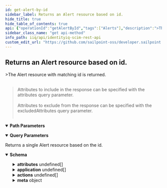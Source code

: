 ```yaml
---
id: get-alert-by-id
sidebar_label: Returns an Alert resource based on id.
hide_title: true
hide_table_of_contents: true
api: {"operationId":"getAlertById","tags":["Alerts"],"description":">The Alert resource with matching id is returned.<br /><br />\n>Attributes to include in the response can be specified with the attributes query parameter. <br /><br /> \n>Attributes to exclude from the response can be specified with the excludedAttributes query parameter. <br /><br />\n","parameters":[{"name":"alertId","in":"path","schema":{"type":"string","example":"c0a8019c802d1e5a81802eb2b57e020f"},"description":"id of Alert resource.","required":true},{"in":"query","name":"attributes","schema":{"type":"string","example":"name"},"description":"A comma-separated list of attributes to return in the response. This query parameter supersedes excludedAttributes, so providing the same attribute(s) to both will result in the attribute(s) being returned."},{"in":"query","name":"excludedAttributes","schema":{"type":"string","example":"name, application"},"description":"A comma-separated list of attributes to exclude from the response. **Some attributes cannot be excluded.**"}],"responses":{"200":{"description":"Returns a single Alert resource based on the id.","content":{"application/json":{"schema":{"properties":{"id":{"description":"Unique identifier of the Alert.","type":"string","example":"c0a8019c7ffa186e817ffb80170a0195"},"name":{"description":"Name of the Alert, auto-generated by the SCIM Server.","type":"string","example":"0000000002"},"displayName":{"description":"Display name of the Alert.","type":"string","example":"Workflow Alert"},"type":{"description":"Type of the Alert.","type":"string","example":"Business Process Alert"},"attributes":{"description":"A list of attributes of the Alert.","type":"array","items":{"properties":{"value":{"description":"The attribute value.","type":"string","example":"Windows File Server (Agent)"},"key":{"description":"The attribute key.","type":"string","example":"applicationType"}}}},"application":{"description":"The corresponding Application object of the Alert.","type":"array","items":{"properties":{"value":{"description":"The Application associated with the Alert.","type":"string","example":"SAP"},"$ref":{"description":"The URI of the SCIM resource representating the Alert application.","type":"string","example":"http://localhost:8080/identityiq/scim/v2/Applications/7f00000180281df7818028bfed100826"},"displayName":{"description":"The name of the Alert Application. OPTIONAL and READ-ONLY.","type":"string","example":"SAP Financial App"}}}},"actions":{"description":"Alert actions.","type":"array","items":{"properties":{"type":{"description":"The type of action performed as a result of the Alert.","type":"string","enum":["WORKFLOW","CERTIFICATION","NOTIFICATION"],"example":"Certification"},"alertDefinitionName":{"description":"The name of the Alert Definition that triggered the action.","type":"string","example":"certLauncher"},"resultId":{"description":"Typically actions create other objects, a certificationId or workflowId as a result of the action taken.","type":"string","example":"7f00000180281df7818028c109ea1742"},"result":{"description":"The Task Result of the Alert.","type":"array","items":{"properties":{"name":{"description":"The name of the Task Result for the Alert action.","type":"string","example":"Alert 0000000001 Certification Result"},"workflowName":{"description":"The name of the Workflow used in the Alert action task result.","type":"string","example":"refreshCerficationSchedule"},"notifications":{"type":"array","description":"Notifications to send when a Alert action is generated.","items":{"properties":{"name":{"description":"The name of configured notifications for Alert action results.","type":"string","example":9},"displayName":{"description":"Display name for the Alert action notification.","type":"string","example":"Certification Refresh Notification for James.Smith"},"emailAddresses":{"description":"A list of email addresses to send an Alert action notification.","type":"string","example":"james.smith@demoexample.com"}}}}}}}}}},"alertDate":{"description":"The Alert DateTime, this could have different meanings based on the type of alert.","type":"string","format":"date-time","example":"2022-03-31T14:52:40.265-05:00"},"lastProcessed":{"description":"The DateTime of the last time the Alert was processed, this does not indicate the system took action on the Alert.","type":"string","format":"date-time","example":"2022-03-31T14:52:40.260-05:00"},"nativeId":{"description":"Unique Identifier of the Alert in the native system.","type":"string","example":"420bebfb-c87a-406f-930c-29e06feb47bc"},"targetId":{"description":"Unique Identifier of the target object which caused the Alert.","type":"string","example":"c0a8019c7fe51750817fe634a6b10171"},"targetType":{"description":"The type of SailPointObject the target is.","type":"string","example":"Certification"},"targetDisplayName":{"description":"User friendly display name of the target object.","type":"string","example":"Manager Certification"},"meta":{"type":"object","properties":{"created":{"description":"DateTime when the Alert was created.","type":"string","format":"date-time","example":"2022-04-05T15:52:30.090-05:00"},"location":{"description":"URL to the Alert.","type":"string","example":"http://localhost:8080/identityiq/scim/v2/Alerts/c0a8019c7ffa186e817ffb80170a0195"},"lastModified":{"description":"DateTime of Alert last modification.","type":"string","format":"date-time","example":"2022-04-05T15:52:30.119-05:00"},"version":{"description":"Alert version.","type":"string","example":"W\"1649191950119\""},"resourceType":{"description":"Resource type of the metadata subject.","type":"string","example":"Alert"}}}}}}}}},"method":"get","path":"/Alerts/{alertId}","servers":[{"url":"http://localhost:8080/identityiq/scim/v2","description":"IdentityIQ SCIM server basepath and path to API."}],"security":[{"basicAuth":[]}],"securitySchemes":{"basicAuth":{"type":"http","scheme":"basic"}},"info":{"description":"IdentityIQ REST Endpoint Interface Documentation for SCIM\n","version":"8.3","title":"IdentityIQ SCIM REST API"},"postman":{"name":"Returns an Alert resource based on id.","description":{"content":">The Alert resource with matching id is returned.<br /><br />\n>Attributes to include in the response can be specified with the attributes query parameter. <br /><br /> \n>Attributes to exclude from the response can be specified with the excludedAttributes query parameter. <br /><br />\n","type":"text/plain"},"url":{"path":["Alerts",":alertId"],"host":["{{baseUrl}}"],"query":[{"disabled":false,"description":{"content":"A comma-separated list of attributes to return in the response. This query parameter supersedes excludedAttributes, so providing the same attribute(s) to both will result in the attribute(s) being returned.","type":"text/plain"},"key":"attributes","value":""},{"disabled":false,"description":{"content":"A comma-separated list of attributes to exclude from the response. **Some attributes cannot be excluded.**","type":"text/plain"},"key":"excludedAttributes","value":""}],"variable":[{"disabled":false,"description":{"content":"(Required) id of Alert resource.","type":"text/plain"},"type":"any","value":"","key":"alertId"}]},"header":[{"key":"Accept","value":"application/json"}],"method":"GET"}}
sidebar_class_name: "get api-method"
info_path: iiq/api/identityiq-scim-rest-api
custom_edit_url: "https://github.com/sailpoint-oss/developer.sailpoint.com/issues/new?assignees=&labels=&template=bug-report.md&title=%5BBug%5D+Your+Bug+Report+Here Requesting changes to 'Returns an Alert resource based on id.' (get-alert-by-id)"
---
```



## Returns an Alert resource based on id.



\>The Alert resource with matching id is returned.<br /><br />
>Attributes to include in the response can be specified with the attributes query parameter. <br /><br /> 
>Attributes to exclude from the response can be specified with the excludedAttributes query parameter. <br /><br />


<details style={{"marginBottom":"1rem"}} data-collapsed={false} open={true}><summary style={{}}><strong>Path Parameters</strong></summary><div><ul><ParamsItem className={"paramsItem"} param={{"name":"alertId","in":"path","schema":{"type":"string","example":"c0a8019c802d1e5a81802eb2b57e020f"},"description":"id of Alert resource.","required":true}}></ParamsItem></ul></div></details><details style={{"marginBottom":"1rem"}} data-collapsed={false} open={true}><summary style={{}}><strong>Query Parameters</strong></summary><div><ul><ParamsItem className={"paramsItem"} param={{"in":"query","name":"attributes","schema":{"type":"string","example":"name"},"description":"A comma-separated list of attributes to return in the response. This query parameter supersedes excludedAttributes, so providing the same attribute(s) to both will result in the attribute(s) being returned."}}></ParamsItem><ParamsItem className={"paramsItem"} param={{"in":"query","name":"excludedAttributes","schema":{"type":"string","example":"name, application"},"description":"A comma-separated list of attributes to exclude from the response. **Some attributes cannot be excluded.**"}}></ParamsItem></ul></div></details><div><ApiTabs><TabItem label={"200"} value={"200"}><div>

Returns a single Alert resource based on the id.

</div><div><MimeTabs schemaType={"response"}><TabItem label={"application/json"} value={"application/json"}><SchemaTabs><TabItem label={"Schema"} value={"Schema"}><details style={{}} data-collapsed={false} open={true}><summary style={{"textAlign":"left"}}><strong>Schema</strong></summary><div style={{"textAlign":"left","marginLeft":"1rem"}}></div><ul style={{"marginLeft":"1rem"}}><SchemaItem collapsible={false} name={"id"} required={false} deprecated={undefined} schemaDescription={"Unique identifier of the Alert."} schemaName={"string"} qualifierMessage={undefined} defaultValue={undefined}></SchemaItem><SchemaItem collapsible={false} name={"name"} required={false} deprecated={undefined} schemaDescription={"Name of the Alert, auto-generated by the SCIM Server."} schemaName={"string"} qualifierMessage={undefined} defaultValue={undefined}></SchemaItem><SchemaItem collapsible={false} name={"displayName"} required={false} deprecated={undefined} schemaDescription={"Display name of the Alert."} schemaName={"string"} qualifierMessage={undefined} defaultValue={undefined}></SchemaItem><SchemaItem collapsible={false} name={"type"} required={false} deprecated={undefined} schemaDescription={"Type of the Alert."} schemaName={"string"} qualifierMessage={undefined} defaultValue={undefined}></SchemaItem><SchemaItem collapsible={true} className={"schemaItem"}><details style={{}}><summary style={{}}><strong>attributes</strong><span style={{"opacity":"0.6"}}> undefined[]</span></summary><div style={{"marginLeft":"1rem"}}><div style={{"marginTop":".5rem","marginBottom":".5rem"}}>

A list of attributes of the Alert.

</div><SchemaItem collapsible={false} name={"value"} required={false} deprecated={undefined} schemaDescription={"The attribute value."} schemaName={"string"} qualifierMessage={undefined} defaultValue={undefined}></SchemaItem><SchemaItem collapsible={false} name={"key"} required={false} deprecated={undefined} schemaDescription={"The attribute key."} schemaName={"string"} qualifierMessage={undefined} defaultValue={undefined}></SchemaItem></div></details></SchemaItem><SchemaItem collapsible={true} className={"schemaItem"}><details style={{}}><summary style={{}}><strong>application</strong><span style={{"opacity":"0.6"}}> undefined[]</span></summary><div style={{"marginLeft":"1rem"}}><div style={{"marginTop":".5rem","marginBottom":".5rem"}}>

The corresponding Application object of the Alert.

</div><SchemaItem collapsible={false} name={"value"} required={false} deprecated={undefined} schemaDescription={"The Application associated with the Alert."} schemaName={"string"} qualifierMessage={undefined} defaultValue={undefined}></SchemaItem><SchemaItem collapsible={false} name={"$ref"} required={false} deprecated={undefined} schemaDescription={"The URI of the SCIM resource representating the Alert application."} schemaName={"string"} qualifierMessage={undefined} defaultValue={undefined}></SchemaItem><SchemaItem collapsible={false} name={"displayName"} required={false} deprecated={undefined} schemaDescription={"The name of the Alert Application. OPTIONAL and READ-ONLY."} schemaName={"string"} qualifierMessage={undefined} defaultValue={undefined}></SchemaItem></div></details></SchemaItem><SchemaItem collapsible={true} className={"schemaItem"}><details style={{}}><summary style={{}}><strong>actions</strong><span style={{"opacity":"0.6"}}> undefined[]</span></summary><div style={{"marginLeft":"1rem"}}><div style={{"marginTop":".5rem","marginBottom":".5rem"}}>

Alert actions.

</div><SchemaItem collapsible={false} name={"type"} required={false} deprecated={undefined} schemaDescription={"The type of action performed as a result of the Alert."} schemaName={"string"} qualifierMessage={"**Possible values:** [`WORKFLOW`, `CERTIFICATION`, `NOTIFICATION`]"} defaultValue={undefined}></SchemaItem><SchemaItem collapsible={false} name={"alertDefinitionName"} required={false} deprecated={undefined} schemaDescription={"The name of the Alert Definition that triggered the action."} schemaName={"string"} qualifierMessage={undefined} defaultValue={undefined}></SchemaItem><SchemaItem collapsible={false} name={"resultId"} required={false} deprecated={undefined} schemaDescription={"Typically actions create other objects, a certificationId or workflowId as a result of the action taken."} schemaName={"string"} qualifierMessage={undefined} defaultValue={undefined}></SchemaItem><SchemaItem collapsible={true} className={"schemaItem"}><details style={{}}><summary style={{}}><strong>result</strong><span style={{"opacity":"0.6"}}> undefined[]</span></summary><div style={{"marginLeft":"1rem"}}><div style={{"marginTop":".5rem","marginBottom":".5rem"}}>

The Task Result of the Alert.

</div><SchemaItem collapsible={false} name={"name"} required={false} deprecated={undefined} schemaDescription={"The name of the Task Result for the Alert action."} schemaName={"string"} qualifierMessage={undefined} defaultValue={undefined}></SchemaItem><SchemaItem collapsible={false} name={"workflowName"} required={false} deprecated={undefined} schemaDescription={"The name of the Workflow used in the Alert action task result."} schemaName={"string"} qualifierMessage={undefined} defaultValue={undefined}></SchemaItem><SchemaItem collapsible={true} className={"schemaItem"}><details style={{}}><summary style={{}}><strong>notifications</strong><span style={{"opacity":"0.6"}}> undefined[]</span></summary><div style={{"marginLeft":"1rem"}}><div style={{"marginTop":".5rem","marginBottom":".5rem"}}>

Notifications to send when a Alert action is generated.

</div><SchemaItem collapsible={false} name={"name"} required={false} deprecated={undefined} schemaDescription={"The name of configured notifications for Alert action results."} schemaName={"string"} qualifierMessage={undefined} defaultValue={undefined}></SchemaItem><SchemaItem collapsible={false} name={"displayName"} required={false} deprecated={undefined} schemaDescription={"Display name for the Alert action notification."} schemaName={"string"} qualifierMessage={undefined} defaultValue={undefined}></SchemaItem><SchemaItem collapsible={false} name={"emailAddresses"} required={false} deprecated={undefined} schemaDescription={"A list of email addresses to send an Alert action notification."} schemaName={"string"} qualifierMessage={undefined} defaultValue={undefined}></SchemaItem></div></details></SchemaItem></div></details></SchemaItem></div></details></SchemaItem><SchemaItem collapsible={false} name={"alertDate"} required={false} deprecated={undefined} schemaDescription={"The Alert DateTime, this could have different meanings based on the type of alert."} schemaName={"date-time"} qualifierMessage={undefined} defaultValue={undefined}></SchemaItem><SchemaItem collapsible={false} name={"lastProcessed"} required={false} deprecated={undefined} schemaDescription={"The DateTime of the last time the Alert was processed, this does not indicate the system took action on the Alert."} schemaName={"date-time"} qualifierMessage={undefined} defaultValue={undefined}></SchemaItem><SchemaItem collapsible={false} name={"nativeId"} required={false} deprecated={undefined} schemaDescription={"Unique Identifier of the Alert in the native system."} schemaName={"string"} qualifierMessage={undefined} defaultValue={undefined}></SchemaItem><SchemaItem collapsible={false} name={"targetId"} required={false} deprecated={undefined} schemaDescription={"Unique Identifier of the target object which caused the Alert."} schemaName={"string"} qualifierMessage={undefined} defaultValue={undefined}></SchemaItem><SchemaItem collapsible={false} name={"targetType"} required={false} deprecated={undefined} schemaDescription={"The type of SailPointObject the target is."} schemaName={"string"} qualifierMessage={undefined} defaultValue={undefined}></SchemaItem><SchemaItem collapsible={false} name={"targetDisplayName"} required={false} deprecated={undefined} schemaDescription={"User friendly display name of the target object."} schemaName={"string"} qualifierMessage={undefined} defaultValue={undefined}></SchemaItem><SchemaItem collapsible={true} className={"schemaItem"}><details style={{}}><summary style={{}}><strong>meta</strong><span style={{"opacity":"0.6"}}> object</span></summary><div style={{"marginLeft":"1rem"}}><SchemaItem collapsible={false} name={"created"} required={false} deprecated={undefined} schemaDescription={"DateTime when the Alert was created."} schemaName={"date-time"} qualifierMessage={undefined} defaultValue={undefined}></SchemaItem><SchemaItem collapsible={false} name={"location"} required={false} deprecated={undefined} schemaDescription={"URL to the Alert."} schemaName={"string"} qualifierMessage={undefined} defaultValue={undefined}></SchemaItem><SchemaItem collapsible={false} name={"lastModified"} required={false} deprecated={undefined} schemaDescription={"DateTime of Alert last modification."} schemaName={"date-time"} qualifierMessage={undefined} defaultValue={undefined}></SchemaItem><SchemaItem collapsible={false} name={"version"} required={false} deprecated={undefined} schemaDescription={"Alert version."} schemaName={"string"} qualifierMessage={undefined} defaultValue={undefined}></SchemaItem><SchemaItem collapsible={false} name={"resourceType"} required={false} deprecated={undefined} schemaDescription={"Resource type of the metadata subject."} schemaName={"string"} qualifierMessage={undefined} defaultValue={undefined}></SchemaItem></div></details></SchemaItem></ul></details></TabItem><TabItem label={"Example (from schema)"} value={"Example (from schema)"}><ResponseSamples responseExample={"{\n  \"id\": \"c0a8019c7ffa186e817ffb80170a0195\",\n  \"name\": \"0000000002\",\n  \"displayName\": \"Workflow Alert\",\n  \"type\": \"Business Process Alert\",\n  \"attributes\": [\n    {\n      \"value\": \"Windows File Server (Agent)\",\n      \"key\": \"applicationType\"\n    }\n  ],\n  \"application\": [\n    {\n      \"value\": \"SAP\",\n      \"$ref\": \"http://localhost:8080/identityiq/scim/v2/Applications/7f00000180281df7818028bfed100826\",\n      \"displayName\": \"SAP Financial App\"\n    }\n  ],\n  \"actions\": [\n    {\n      \"type\": \"Certification\",\n      \"alertDefinitionName\": \"certLauncher\",\n      \"resultId\": \"7f00000180281df7818028c109ea1742\",\n      \"result\": [\n        {\n          \"name\": \"Alert 0000000001 Certification Result\",\n          \"workflowName\": \"refreshCerficationSchedule\",\n          \"notifications\": [\n            {\n              \"name\": 9,\n              \"displayName\": \"Certification Refresh Notification for James.Smith\",\n              \"emailAddresses\": \"james.smith@demoexample.com\"\n            }\n          ]\n        }\n      ]\n    }\n  ],\n  \"alertDate\": \"2022-03-31T14:52:40.265-05:00\",\n  \"lastProcessed\": \"2022-03-31T14:52:40.260-05:00\",\n  \"nativeId\": \"420bebfb-c87a-406f-930c-29e06feb47bc\",\n  \"targetId\": \"c0a8019c7fe51750817fe634a6b10171\",\n  \"targetType\": \"Certification\",\n  \"targetDisplayName\": \"Manager Certification\",\n  \"meta\": {\n    \"created\": \"2022-04-05T15:52:30.090-05:00\",\n    \"location\": \"http://localhost:8080/identityiq/scim/v2/Alerts/c0a8019c7ffa186e817ffb80170a0195\",\n    \"lastModified\": \"2022-04-05T15:52:30.119-05:00\",\n    \"version\": \"W\\\"1649191950119\\\"\",\n    \"resourceType\": \"Alert\"\n  }\n}"} language={"json"}></ResponseSamples></TabItem></SchemaTabs></TabItem></MimeTabs></div></TabItem></ApiTabs></div>